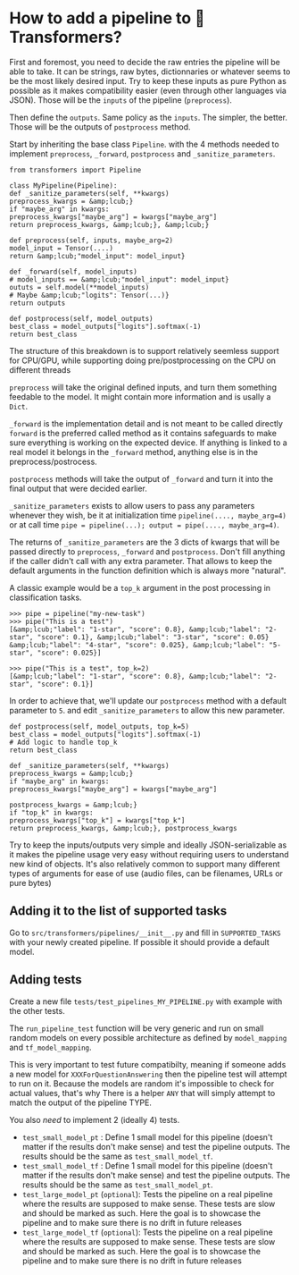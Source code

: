 <script>
</script>

<!--Copyright 2020 The HuggingFace Team. All rights reserved.

Licensed under the Apache License, Version 2.0 (the "License"); you may not use this file except in compliance with
the License. You may obtain a copy of the License at

http://www.apache.org/licenses/LICENSE-2.0

Unless required by applicable law or agreed to in writing, software distributed under the License is distributed on
an "AS IS" BASIS, WITHOUT WARRANTIES OR CONDITIONS OF ANY KIND, either express or implied. See the License for the
-->

# How to add a pipeline to 🤗 Transformers?

First and foremost, you need to decide the raw entries the pipeline will be able to take. It can be strings, raw bytes,
dictionnaries or whatever seems to be the most likely desired input. Try to keep these inputs as pure Python as
possible as it makes compatibility easier (even through other languages via JSON). Those will be the `inputs` of
the pipeline (`preprocess`).

Then define the `outputs`. Same policy as the `inputs`. The simpler, the better. Those will be the outputs of
`postprocess` method.

Start by inheriting the base class `Pipeline`. with the 4 methods needed to implement `preprocess`,
`_forward`, `postprocess` and `_sanitize_parameters`.


```
from transformers import Pipeline

class MyPipeline(Pipeline):
def _sanitize_parameters(self, **kwargs)
preprocess_kwargs = &amp;lcub;}
if "maybe_arg" in kwargs:
preprocess_kwargs["maybe_arg"] = kwargs["maybe_arg"]
return preprocess_kwargs, &amp;lcub;}, &amp;lcub;}

def preprocess(self, inputs, maybe_arg=2)
model_input = Tensor(....)
return &amp;lcub;"model_input": model_input}

def _forward(self, model_inputs)
# model_inputs == &amp;lcub;"model_input": model_input}
oututs = self.model(**model_inputs)
# Maybe &amp;lcub;"logits": Tensor(...)}
return outputs

def postprocess(self, model_outputs)
best_class = model_outputs["logits"].softmax(-1)
return best_class
```

The structure of this breakdown is to support relatively seemless support for CPU/GPU, while supporting doing
pre/postprocessing on the CPU on different threads

`preprocess` will take the original defined inputs, and turn them something feedable to the model. It might
contain more information and is usally a `Dict`.

`_forward` is the implementation detail and is not meant to be called directly `forward` is the preferred
called method as it contains safeguards to make sure everything is working on the expected device. If anything is
linked to a real model it belongs in the `_forward` method, anything else is in the preprocess/postrocess.

`postprocess` methods will take the output of `_forward` and turn it into the final output that were decided
earlier.

`_sanitize_parameters` exists to allow users to pass any parameters whenever they wish, be it at initialization
time `pipeline(...., maybe_arg=4)` or at call time `pipe = pipeline(...); output = pipe(...., maybe_arg=4)`.

The returns of `_sanitize_parameters` are the 3 dicts of kwargs that will be passed directly to `preprocess`,
`_forward` and `postprocess`. Don't fill anything if the caller didn't call with any extra parameter. That
allows to keep the default arguments in the function definition which is always more "natural".

A classic example would be a `top_k` argument in the post processing in classification tasks.

```
>>> pipe = pipeline("my-new-task")
>>> pipe("This is a test")
[&amp;lcub;"label": "1-star", "score": 0.8}, &amp;lcub;"label": "2-star", "score": 0.1}, &amp;lcub;"label": "3-star", "score": 0.05}
&amp;lcub;"label": "4-star", "score": 0.025}, &amp;lcub;"label": "5-star", "score": 0.025}]

>>> pipe("This is a test", top_k=2)
[&amp;lcub;"label": "1-star", "score": 0.8}, &amp;lcub;"label": "2-star", "score": 0.1}]
```

In order to achieve that, we'll update our `postprocess` method with a default parameter to `5`. and edit
`_sanitize_parameters` to allow this new parameter.


```
def postprocess(self, model_outputs, top_k=5)
best_class = model_outputs["logits"].softmax(-1)
# Add logic to handle top_k
return best_class

def _sanitize_parameters(self, **kwargs)
preprocess_kwargs = &amp;lcub;}
if "maybe_arg" in kwargs:
preprocess_kwargs["maybe_arg"] = kwargs["maybe_arg"]

postprocess_kwargs = &amp;lcub;}
if "top_k" in kwargs:
preprocess_kwargs["top_k"] = kwargs["top_k"]
return preprocess_kwargs, &amp;lcub;}, postprocess_kwargs
```

Try to keep the inputs/outputs very simple and ideally JSON-serializable as it makes the pipeline usage very easy
without requiring users to understand new kind of objects. It's also relatively common to support many different types
of arguments for ease of use (audio files, can be filenames, URLs or pure bytes)



## Adding it to the list of supported tasks

Go to `src/transformers/pipelines/__init__.py` and fill in `SUPPORTED_TASKS` with your newly created pipeline.
If possible it should provide a default model.

## Adding tests

Create a new file `tests/test_pipelines_MY_PIPELINE.py` with example with the other tests.

The `run_pipeline_test` function will be very generic and run on small random models on every possible
architecture as defined by `model_mapping` and `tf_model_mapping`.

This is very important to test future compatibilty, meaning if someone adds a new model for
`XXXForQuestionAnswering` then the pipeline test will attempt to run on it. Because the models are random it's
impossible to check for actual values, that's why There is a helper `ANY` that will simply attempt to match the
output of the pipeline TYPE.

You also *need* to implement 2 (ideally 4) tests.

- `test_small_model_pt` : Define 1 small model for this pipeline (doesn't matter if the results don't make sense)
  and test the pipeline outputs. The results should be the same as `test_small_model_tf`.
- `test_small_model_tf` : Define 1 small model for this pipeline (doesn't matter if the results don't make sense)
  and test the pipeline outputs. The results should be the same as `test_small_model_pt`.
- `test_large_model_pt` (`optional`): Tests the pipeline on a real pipeline where the results are supposed to
  make sense. These tests are slow and should be marked as such. Here the goal is to showcase the pipeline and to make
  sure there is no drift in future releases
- `test_large_model_tf` (`optional`): Tests the pipeline on a real pipeline where the results are supposed to
  make sense. These tests are slow and should be marked as such. Here the goal is to showcase the pipeline and to make
  sure there is no drift in future releases

